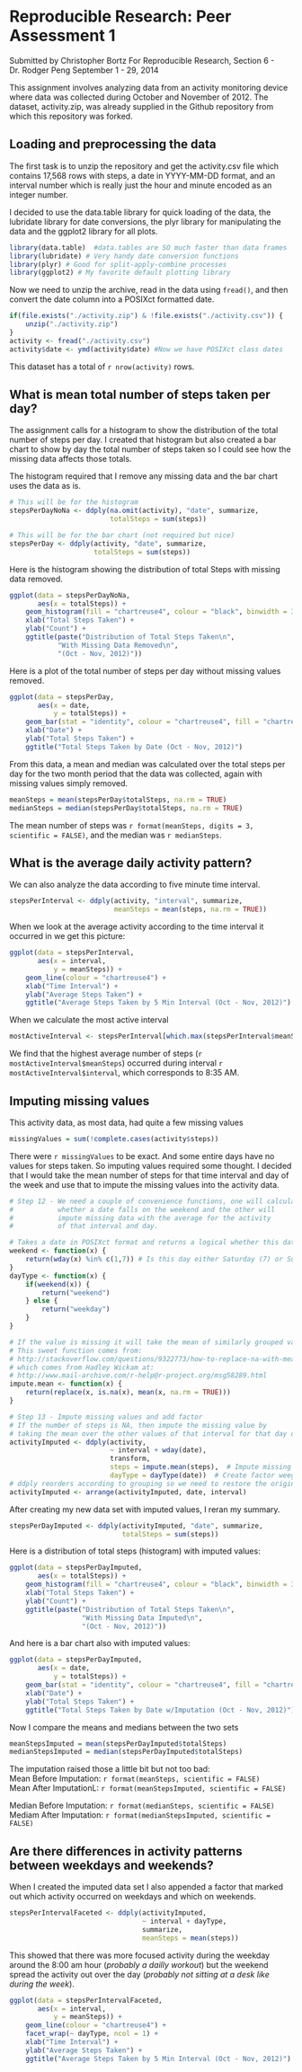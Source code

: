 # Reproducible Research: Peer Assessment 1
Submitted by Christopher Bortz
For Reproducible Research, Section 6 - Dr. Rodger Peng
September 1 - 29, 2014

This assignment involves analyzing data from an activity monitoring device where data was collected during October and November of 2012. The dataset, activity.zip, was already supplied in the Github repository from which this repository was forked.

## Loading and preprocessing the data
The first task is to unzip the repository and get the activity.csv file which contains 17,568 rows with steps, a date in YYYY-MM-DD format, and an interval number which is really just the hour and minute encoded as an integer number.

I decided to use the data.table library for quick loading of the data, the lubridate library for date conversions, the plyr library for manipulating the data and the ggplot2 library for all plots.
```r
library(data.table)  #data.tables are SO much faster than data frames
library(lubridate) # Very handy date conversion functions
library(plyr) # Good for split-apply-combine processes
library(ggplot2) # My favorite default plotting library
```

Now we need to unzip the archive, read in the data using ```fread()```, and then convert the date column into a POSIXct formatted date.
```r
if(file.exists("./activity.zip") & !file.exists("./activity.csv")) {
    unzip("./activity.zip")
}
activity <- fread("./activity.csv")
activity$date <- ymd(activity$date) #Now we have POSIXct class dates
```
This dataset has a total of `r nrow(activity)` rows.

## What is mean total number of steps taken per day?
The assignment calls for a histogram to show the distribution of the total number of steps per day. I created that histogram but also created a bar chart to show by day the total number of steps taken so I could see how the missing data affects those totals.

The histogram required that I remove any missing data and the bar chart uses the data as is.

```r
# This will be for the histogram
stepsPerDayNoNa <- ddply(na.omit(activity), "date", summarize,
                         totalSteps = sum(steps))

# This will be for the bar chart (not required but nice)
stepsPerDay <- ddply(activity, "date", summarize,
                     totalSteps = sum(steps))
```

Here is the histogram showing the distribution of total Steps with missing data removed.
```r
ggplot(data = stepsPerDayNoNa,
       aes(x = totalSteps)) + 
    geom_histogram(fill = "chartreuse4", colour = "black", binwidth = 3000) +
    xlab("Total Steps Taken") +
    ylab("Count") + 
    ggtitle(paste("Distribution of Total Steps Taken\n", 
            "With Missing Data Removed\n", 
            "(Oct - Nov, 2012)"))
```

Here is a plot of the total number of steps per day without missing values removed.
```r
ggplot(data = stepsPerDay,
       aes(x = date,
           y = totalSteps)) + 
    geom_bar(stat = "identity", colour = "chartreuse4", fill = "chartreuse4") + 
    xlab("Date") + 
    ylab("Total Steps Taken") + 
    ggtitle("Total Steps Taken by Date (Oct - Nov, 2012)")
```

From this data, a mean and median was calculated over the total steps per day for the two month period that the data was collected, again with missing values simply removed.
```r
meanSteps = mean(stepsPerDay$totalSteps, na.rm = TRUE)
medianSteps = median(stepsPerDay$totalSteps, na.rm = TRUE)
```
The mean number of steps was `r format(meanSteps, digits = 3, scientific = FALSE)`, and the median was `r medianSteps`.

## What is the average daily activity pattern?
We can also analyze the data according to five minute time interval.
```r
stepsPerInterval <- ddply(activity, "interval", summarize,
                          meanSteps = mean(steps, na.rm = TRUE))
```

When we look at the average activity according to the time interval it occurred in we get this picture:
```r
ggplot(data = stepsPerInterval,
       aes(x = interval,
           y = meanSteps)) + 
    geom_line(colour = "chartreuse4") + 
    xlab("Time Interval") + 
    ylab("Average Steps Taken") + 
    ggtitle("Average Steps Taken by 5 Min Interval (Oct - Nov, 2012)")
```

When we calculate the most active interval
```r
mostActiveInterval <- stepsPerInterval[which.max(stepsPerInterval$meanSteps), ]
```
We find that the highest average number of steps (`r mostActiveInterval$meanSteps`) occurred during interval `r mostActiveInterval$interval`, which corresponds to 8:35 AM.

## Imputing missing values
This activity data, as most data, had quite a few missing values
```r
missingValues = sum(!complete.cases(activity$steps))
```
There were `r missingValues` to be exact. And some entire days have no values for steps taken. So imputing values required some thought. I decided that I would take the mean number of steps for that time interval and day of the week and use that to impute the missing values into the activity data.
```r
# Step 12 - We need a couple of convenience functions, one will calculate
#           whether a date falls on the weekend and the other will 
#           impute missing data with the average for the activity
#           of that interval and day.

# Takes a date in POSIXct format and returns a logical whether this date falls on the weekend
weekend <- function(x) {
    return(wday(x) %in% c(1,7)) # Is this day either Saturday (7) or Sunday (1)?
}
dayType <- function(x) {
    if(weekend(x)) {
        return("weekend")
    } else {
        return("weekday")
    }
}

# If the value is missing it will take the mean of similarly grouped values
# This sweet function comes from:
# http://stackoverflow.com/questions/9322773/how-to-replace-na-with-mean-by-subset-in-r-impute-with-plyr
# which comes from Hadley Wickam at:
# http://www.mail-archive.com/r-help@r-project.org/msg58289.html
impute.mean <- function(x) {
    return(replace(x, is.na(x), mean(x, na.rm = TRUE)))
}

# Step 13 - Impute missing values and add factor
# If the number of steps is NA, then impute the missing value by
# taking the mean over the other values of that interval for that day of the week
activityImputed <- ddply(activity, 
                         ~ interval + wday(date),
                         transform,
                         steps = impute.mean(steps),  # Impute missing values
                         dayType = dayType(date))  # Create factor weegend/weekday
# ddply reorders according to grouping so we need to restore the original order
activityImputed <- arrange(activityImputed, date, interval) 
```
After creating my new data set with imputed values, I reran my summary.
```r
stepsPerDayImputed <- ddply(activityImputed, "date", summarize,
                            totalSteps = sum(steps))
```

Here is a distribution of total steps (histogram) with imputed values:
```r
ggplot(data = stepsPerDayImputed,
       aes(x = totalSteps)) + 
    geom_histogram(fill = "chartreuse4", colour = "black", binwidth = 3000) +
    xlab("Total Steps Taken") +
    ylab("Count") + 
    ggtitle(paste("Distribution of Total Steps Taken\n", 
                  "With Missing Data Imputed\n", 
                  "(Oct - Nov, 2012)"))
```


And here is a bar chart also with imputed values:
```r
ggplot(data = stepsPerDayImputed,
       aes(x = date,
           y = totalSteps)) + 
    geom_bar(stat = "identity", colour = "chartreuse4", fill = "chartreuse4") + 
    xlab("Date") + 
    ylab("Total Steps Taken") + 
    ggtitle("Total Steps Taken by Date w/Imputation (Oct - Nov, 2012)")
```

Now I compare the means and medians between the two sets
```r
meanStepsImputed = mean(stepsPerDayImputed$totalSteps)
medianStepsImputed = median(stepsPerDayImputed$totalSteps)
```

The imputation raised those a little bit but not too bad:  
Mean Before Imputation: `r format(meanSteps, scientific = FALSE)`  
Mean After ImputationL: `r format(meanStepsImputed, scientific = FALSE)`  

Median Before Imputation: `r format(medianSteps, scientific = FALSE)`  
Mediam After Imputation: `r format(medianStepsImputed, scientific = FALSE)`  

## Are there differences in activity patterns between weekdays and weekends?
When I created the imputed data set I also appended a factor that marked out which activity occurred on weekdays and which on weekends.
```r
stepsPerIntervalFaceted <- ddply(activityImputed, 
                                 ~ interval + dayType, 
                                 summarize,
                                 meanSteps = mean(steps))
```

This showed that there was more focused activity during the weekday around the 8:00 am hour (*probably a dailly workout*) but the weekend spread the activity out over the day (*probably not sitting at a desk like during the week*).
```r
ggplot(data = stepsPerIntervalFaceted,
       aes(x = interval,
           y = meanSteps)) + 
    geom_line(colour = "chartreuse4") + 
    facet_wrap(~ dayType, ncol = 1) +
    xlab("Time Interval") + 
    ylab("Average Steps Taken") + 
    ggtitle("Average Steps Taken by 5 Min Interval (Oct - Nov, 2012)")
```

